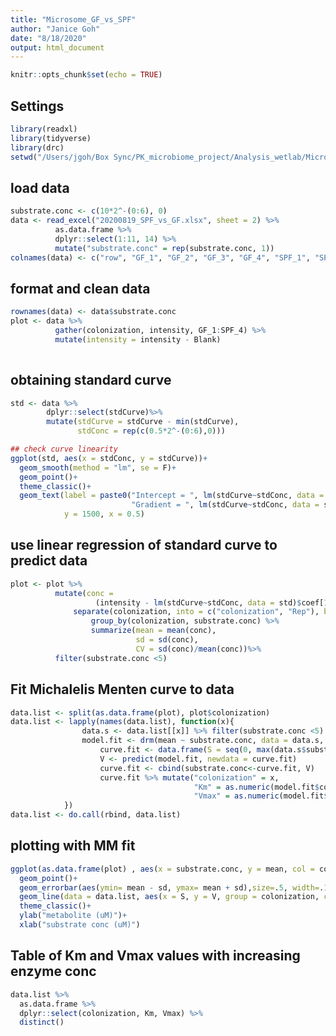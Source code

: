 ```yaml
---
title: "Microsome_GF_vs_SPF"
author: "Janice Goh"
date: "8/18/2020"
output: html_document
---
```


```r
knitr::opts_chunk$set(echo = TRUE)

```

## Settings 

```r
library(readxl)
library(tidyverse)
library(drc)
setwd("/Users/jgoh/Box Sync/PK_microbiome_project/Analysis_wetlab/Microsomes/Microsome optimization/")
```

## load data 

```r
substrate.conc <- c(10*2^-(0:6), 0) 
data <- read_excel("20200819_SPF_vs_GF.xlsx", sheet = 2) %>% 
          as.data.frame %>% 
          dplyr::select(1:11, 14) %>%
          mutate("substrate.conc" = rep(substrate.conc, 1)) 
colnames(data) <- c("row", "GF_1", "GF_2", "GF_3", "GF_4", "SPF_1", "SPF_2", "SPF_3", "SPF_4", "Blank", "stdCurve", "Read", "substrate.conc")
```


## format and clean data 

```r
rownames(data) <- data$substrate.conc
plot <- data %>% 
          gather(colonization, intensity, GF_1:SPF_4) %>%
          mutate(intensity = intensity - Blank) 
     

```

## obtaining standard curve 

```r
std <- data %>%
        dplyr::select(stdCurve)%>%
        mutate(stdCurve = stdCurve - min(stdCurve), 
               stdConc = rep(c(0.5*2^-(0:6),0)))

## check curve linearity 
ggplot(std, aes(x = stdConc, y = stdCurve))+
  geom_smooth(method = "lm", se = F)+
  geom_point()+
  theme_classic()+
  geom_text(label = paste0("Intercept = ", lm(stdCurve~stdConc, data = std)$coef[1], " ", 
                           "Gradient = ", lm(stdCurve~stdConc, data = std)$coef[2]),
            y = 1500, x = 0.5)

```


## use linear regression of standard curve to predict data 

```r
plot <- plot %>%
          mutate(conc = 
                   (intensity - lm(stdCurve~stdConc, data = std)$coef[1])/lm(stdCurve~stdConc, data = std)$coef[2]) %>%
              separate(colonization, into = c("colonization", "Rep"), by = "_") %>%
                  group_by(colonization, substrate.conc) %>%
                  summarize(mean = mean(conc),
                            sd = sd(conc),
                            CV = sd(conc)/mean(conc))%>% 
          filter(substrate.conc <5)

```

## Fit Michalelis Menten curve to data 

```r
data.list <- split(as.data.frame(plot), plot$colonization)
data.list <- lapply(names(data.list), function(x){
                data.s <- data.list[[x]] %>% filter(substrate.conc <5)
              	model.fit <- drm(mean ~ substrate.conc, data = data.s, fct = MM.2())
            		curve.fit <- data.frame(S = seq(0, max(data.s$substrate.conc), length.out = 100))
            		V <- predict(model.fit, newdata = curve.fit)
            		curve.fit <- cbind(substrate.conc<-curve.fit, V)	
            		curve.fit %>% mutate("colonization" = x,
            		                     "Km" = as.numeric(model.fit$coefficients[2]),
            		                     "Vmax" = as.numeric(model.fit$coefficients[1])) 
            })
data.list <- do.call(rbind, data.list)

```

## plotting with MM fit 

```r
ggplot(as.data.frame(plot) , aes(x = substrate.conc, y = mean, col = colonization))+
  geom_point()+
  geom_errorbar(aes(ymin= mean - sd, ymax= mean + sd),size=.5, width=.1)+
  geom_line(data = data.list, aes(x = S, y = V, group = colonization, col = colonization))+
  theme_classic()+
  ylab("metabolite (uM)")+
  xlab("substrate conc (uM)")


```



## Table of Km and Vmax values with increasing enzyme conc

```r
data.list %>% 
  as.data.frame %>% 
  dplyr::select(colonization, Km, Vmax) %>%
  distinct()

```